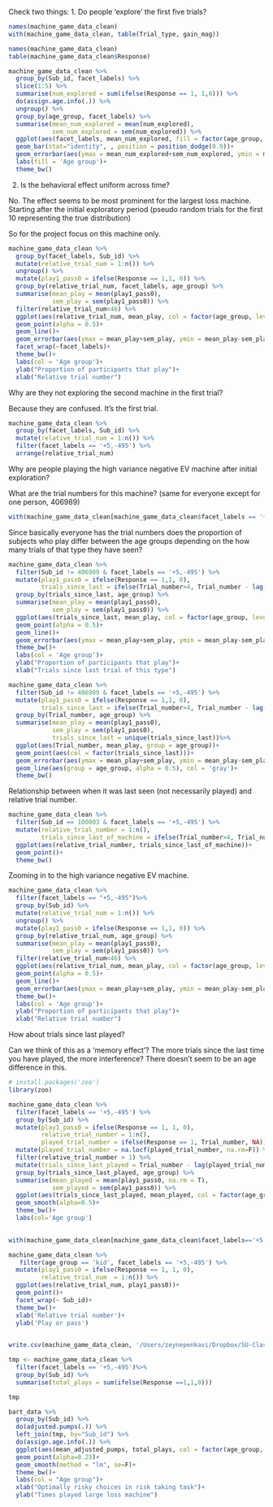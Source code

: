 

Check two things:
1. Do people 'explore' the first five trials?

```r
names(machine_game_data_clean)
with(machine_game_data_clean, table(Trial_type, gain_mag))
```


```r
names(machine_game_data_clean)
table(machine_game_data_clean$Response)

machine_game_data_clean %>% 
  group_by(Sub_id, facet_labels) %>%
  slice(1:5) %>%
  summarise(num_explored = sum(ifelse(Response == 1, 1,0))) %>%
  do(assign.age.info(.)) %>%
  ungroup() %>%
  group_by(age_group, facet_labels) %>%
  summarise(mean_num_explored = mean(num_explored),
            sem_num_explored = sem(num_explored)) %>%
  ggplot(aes(facet_labels, mean_num_explored, fill = factor(age_group, levels=c('kid', 'teen', 'adult'))))+
  geom_bar(stat="identity", , position = position_dodge(0.9))+
  geom_errorbar(aes(ymax = mean_num_explored+sem_num_explored, ymin = mean_num_explored-sem_num_explored), , position = position_dodge(width = 0.9), width=0.25)+
  labs(fill = 'Age group')+
  theme_bw()
```

2. Is the behavioral effect uniform across time?

No. The effect seems to be most prominent for the largest loss machine. Starting after the initial exploratory period (pseudo random trials for the first 10 representing the true distribution)

So for the project focus on this machine only.

```r
machine_game_data_clean %>%
  group_by(facet_labels, Sub_id) %>%
  mutate(relative_trial_num = 1:n()) %>%
  ungroup() %>%
  mutate(play1_pass0 = ifelse(Response == 1,1, 0)) %>%
  group_by(relative_trial_num, facet_labels, age_group) %>%
  summarise(mean_play = mean(play1_pass0),
            sem_play = sem(play1_pass0)) %>%
  filter(relative_trial_num<46) %>%
  ggplot(aes(relative_trial_num, mean_play, col = factor(age_group, levels=c('kid', 'teen', 'adult'))))+
  geom_point(alpha = 0.5)+
  geom_line()+
  geom_errorbar(aes(ymax = mean_play+sem_play, ymin = mean_play-sem_play), alpha = 0.25)+
  facet_wrap(~facet_labels)+
  theme_bw()+
  labs(col = 'Age group')+
  ylab("Proportion of participants that play")+
  xlab("Relative trial number")
```

Why are they not exploring the second machine in the first trial?

Because they are confused. It's the first trial.

```r
machine_game_data_clean %>%
  group_by(facet_labels, Sub_id) %>%
  mutate(relative_trial_num = 1:n()) %>%
  filter(facet_labels == '+5,-495') %>%
  arrange(relative_trial_num) 
```

Why are people playing the high variance negative EV machine after initial exploration?

What are the trial numbers for this machine? (same for everyone except for one person, 406989)

```r
with(machine_game_data_clean[machine_game_data_clean$facet_labels == '+5,-495',], table(Trial_number))
```

Since basically everyone has the trial numbers does the proportion of subjects who play differ between the age groups depending on the how many trials of that type they have seen?

```r
machine_game_data_clean %>%
  filter(Sub_id != 406989 & facet_labels == '+5,-495') %>%
  mutate(play1_pass0 = ifelse(Response == 1,1, 0),
         trials_since_last = ifelse(Trial_number>4, Trial_number - lag(Trial_number, default = 0), 0)) %>%
  group_by(trials_since_last, age_group) %>%
  summarise(mean_play = mean(play1_pass0),
            sem_play = sem(play1_pass0)) %>%
  ggplot(aes(trials_since_last, mean_play, col = factor(age_group, levels=c('kid', 'teen', 'adult'))))+
  geom_point(alpha = 0.5)+
  geom_line()+
  geom_errorbar(aes(ymax = mean_play+sem_play, ymin = mean_play-sem_play), alpha = 0.25)+
  theme_bw()+
  labs(col = 'Age group')+
  ylab("Proportion of participants that play")+
  xlab("Trials since last trial of this type")
```

```r
machine_game_data_clean %>%
  filter(Sub_id != 406989 & facet_labels == '+5,-495') %>%
  mutate(play1_pass0 = ifelse(Response == 1,1, 0),
         trials_since_last = ifelse(Trial_number>4, Trial_number - lag(Trial_number, default = 0), 0)) %>%
  group_by(Trial_number, age_group) %>%
  summarise(mean_play = mean(play1_pass0),
            sem_play = sem(play1_pass0),
            trials_since_last = unique(trials_since_last))%>%
  ggplot(aes(Trial_number, mean_play, group = age_group))+
  geom_point(aes(col = factor(trials_since_last)))+
  geom_errorbar(aes(ymax = mean_play+sem_play, ymin = mean_play-sem_play), alpha = 0.25)+
  geom_line(aes(group = age_group, alpha = 0.5), col = 'gray')+
  theme_bw()
```

Relationship between when it was last seen (not necessarily played) and relative trial number.

```r
machine_game_data_clean %>%
  filter(Sub_id == 100003 & facet_labels == '+5,-495') %>%
  mutate(relative_trial_number = 1:n(),
         trials_since_last_of_machine = ifelse(Trial_number>4, Trial_number - lag(Trial_number, default = 0), 0))%>%
  ggplot(aes(relative_trial_number, trials_since_last_of_machine))+
  geom_point()+
  theme_bw()
```

Zooming in to the high variance negative EV machine.

```r
machine_game_data_clean %>%
  filter(facet_labels == "+5,-495")%>%
  group_by(Sub_id) %>%
  mutate(relative_trial_num = 1:n()) %>%
  ungroup() %>%
  mutate(play1_pass0 = ifelse(Response == 1,1, 0)) %>%
  group_by(relative_trial_num, age_group) %>%
  summarise(mean_play = mean(play1_pass0),
            sem_play = sem(play1_pass0)) %>%
  filter(relative_trial_num<46) %>%
  ggplot(aes(relative_trial_num, mean_play, col = factor(age_group, levels=c('kid', 'teen', 'adult'))))+
  geom_point(alpha = 0.5)+
  geom_line()+
  geom_errorbar(aes(ymax = mean_play+sem_play, ymin = mean_play-sem_play), alpha = 0.25)+
  theme_bw()+
  labs(col = 'Age group')+
  ylab("Proportion of participants that play")+
  xlab("Relative trial number")
```

How about trials since last played?

Can we think of this as a 'memory effect'? The more trials since the last time you have played, the more interference? There doesn't seem to be an age difference in this.

```r
# install.packages('zoo')
library(zoo)

machine_game_data_clean %>%
  filter(facet_labels == '+5,-495') %>%
  group_by(Sub_id) %>%
  mutate(play1_pass0 = ifelse(Response == 1, 1, 0),
         relative_trial_number = 1:n(),
         played_trial_number = ifelse(Response == 1, Trial_number, NA)) %>%
  mutate(played_trial_number = na.locf(played_trial_number, na.rm=F)) %>%
  filter(relative_trial_number > 1) %>%
  mutate(trials_since_last_played = Trial_number - lag(played_trial_number)) %>%
  group_by(trials_since_last_played, age_group) %>%
  summarise(mean_played = mean(play1_pass0, na.rm = T),
            sem_played = sem(play1_pass0)) %>%
  ggplot(aes(trials_since_last_played, mean_played, col = factor(age_group, levels=c('kid', 'teen', 'adult'))))+
  geom_smooth(alpha=0.5)+
  theme_bw()+
  labs(col='Age group')
  
```

```r
with(machine_game_data_clean[machine_game_data_clean$facet_labels=='+5,-495',], table(Trial_number))  
```

```r
machine_game_data_clean %>%
   filter(age_group == 'kid', facet_labels == '+5,-495') %>%
  mutate(play1_pass0 = ifelse(Response == 1, 1, 0),
         relative_trial_num  = 1:n()) %>%
  ggplot(aes(relative_trial_num, play1_pass0))+
  geom_point()+
  facet_wrap(~ Sub_id)+
  theme_bw()+
  xlab('Relative trial number')+
  ylab('Play or pass')
    
```
```r
write.csv(machine_game_data_clean, '/Users/zeynepenkavi/Dropbox/SU-Classes/Autumn16/PSYC204/models/data/machine_game_data_clean.csv')
```

```r
tmp <- machine_game_data_clean %>%
  filter(facet_labels == '+5,-495')%>%
  group_by(Sub_id) %>%
  summarise(total_plays = sum(ifelse(Response ==1,1,0)))

tmp

bart_data %>%
  group_by(Sub_id) %>%
  do(adjusted.pumps(.)) %>%
  left_join(tmp, by="Sub_id") %>%
  do(assign.age.info(.)) %>%
  ggplot(aes(mean_adjusted_pumps, total_plays, col = factor(age_group, levels=c('kid', 'teen', 'adult'))))+
  geom_point(alpha=0.25)+
  geom_smooth(method = "lm", se=F)+
  theme_bw()+
  labs(col = "Age group")+
  xlab("Optimally risky choices in risk taking task")+
  ylab("Times played large loss machine")
```
